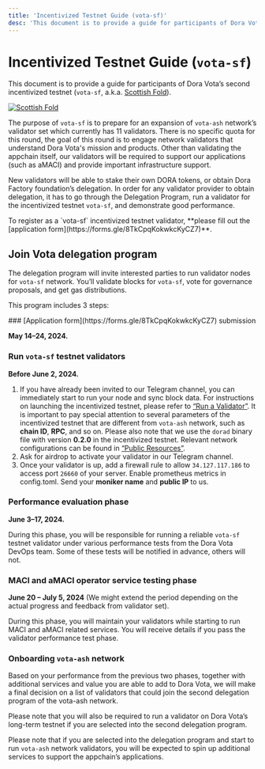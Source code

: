 ```yaml
---
title: 'Incentivized Testnet Guide (vota-sf)'
desc: 'This document is to provide a guide for participants of Dora Vota’s second incentivized testnet (vota-sf, a.k.a. Scottish Fold).'
---
```



# Incentivized Testnet Guide (`vota-sf`)

This document is to provide a guide for participants of Dora Vota’s second incentivized testnet (`vota-sf`, a.k.a. [Scottish Fold](https://en.wikipedia.org/wiki/Scottish_Fold)).

[<Image src="/images/scottish-fold.jpg" alt="Scottish Fold" width={512} height={512}/>](https://en.wikipedia.org/wiki/File:Adult_Scottish_Fold.jpg)

The purpose of `vota-sf` is to prepare for an expansion of `vota-ash` network’s validator set which currently has 11 validators. There is no specific quota for this round, the goal of this round is to engage network validators that understand Dora Vota's mission and products. Other than validating the appchain itself, our validators will be required to support our applications (such as aMACI) and provide important infrastructure support.

New validators will be able to stake their own DORA tokens, or obtain Dora Factory foundation’s delegation. In order for any validator provider to obtain delegation, it has to go through the Delegation Program, run a validator for the incentivized testnet `vota-sf`, and demonstrate good performance.

<Callout>
  To register as a `vota-sf` incentivized testnet validator, **please fill out
  the [application form](https://forms.gle/8TkCpqKokwkcKyCZ7)**.
</Callout>

## Join Vota delegation program

The delegation program will invite interested parties to run validator nodes for `vota-sf` network. You’ll validate blocks for `vota-sf`, vote for governance proposals, and get gas distributions.

This program includes 3 steps:

<Steps>
### [Application form](https://forms.gle/8TkCpqKokwkcKyCZ7) submission

**May 14–24, 2024.**

### Run `vota-sf` testnet validators

**Before June 2, 2024.**

1. If you have already been invited to our Telegram channel, you can immediately start to run your node and sync block data. For instructions on launching the incentivized testnet, please refer to [“Run a Validator”](/docs/vota-devops/validator). It is important to pay special attention to several parameters of the incentivized testnet that are different from `vota-ash` network, such as **chain ID**, **RPC**, and so on. Please also note that we use the `dorad` binary file with version **0.2.0** in the incentivized testnet. Relevant network configurations can be found in [“Public Resources”](/docs/vota-dev/resources).
2. Ask for airdrop to activate your validator in our Telegram channel.
3. Once your validator is up, add a firewall rule to allow `34.127.117.186` to access port `26660` of your server. Enable prometheus metrics in config.toml. Send your **moniker name** and **public IP** to us.

### Performance evaluation phase

**June 3–17, 2024.**

During this phase, you will be responsible for running a reliable `vota-sf` testnet validator under various performance tests from the Dora Vota DevOps team. Some of these tests will be notified in advance, others will not.

### MACI and aMACI operator service testing phase

**June 20 – July 5, 2024** (We might extend the period depending on the actual progress and feedback from validator set).

During this phase, you will maintain your validators while starting to run MACI and aMACI related services. You will receive details if you pass the validator performance test phase.

### Onboarding `vota-ash` network

Based on your performance from the previous two phases, together with additional services and value you are able to add to Dora Vota, we will make a final decision on a list of validators that could join the second delegation program of the vota-ash network.

Please note that you will also be required to run a validator on Dora Vota’s long-term testnet if you are selected into the second delegation program.

</Steps>

Please note that if you are selected into the delegation program and start to run `vota-ash` network validators, you will be expected to spin up additional services to support the appchain’s applications.
